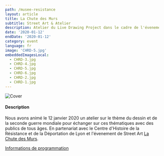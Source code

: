 ```yaml
---
path: /musee-resistance
layout: article
title: La Chute des Murs
subtitle: Street Art & Atelier
description: Atelier du Live Drawing Project dans le cadre de l'évenement La Chute du Mur au Musée de la Resistance à Lyon, France
date: '2020-01-12'
endDate: '2020-01-12'
category: event
language: fr
image: 'CHRD-5.jpg'
embeddedImagesLocal:
  - CHRD-3.jpg
  - CHRD-4.jpg
  - CHRD-5.jpg
  - CHRD-6.jpg
  - CHRD-2.jpg
  - CHRD-1.jpg
---
```


![Cover](cover.jpg)

#### Description

Nous avons animé le 12 janvier 2020 un atelier sur le thème du dessin et de la seconde guerre mondiale pour échanger sur ces thématiques avec des publics de tous âges. En partenariat avec le Centre d'Histoire de la Résistance et de la Déportation de Lyon et l'évenement de Street Art [La Chute des Murs](//www.facebook.com/events/391944598374055/).

[Informations de programmation](https://www.lyon.fr/evenement/exposition/la-chute-des-murs)

<ImageGrid props={props} />
